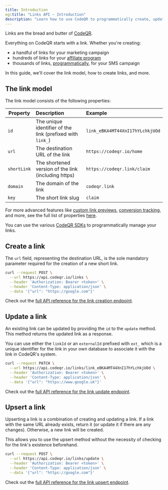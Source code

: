 ```yaml
---
title: Introduction
og:title: "Links API – Introduction"
description: "Learn how to use CodeQR to programmatically create, update, and delete links at scale."
---
```


Links are the bread and butter of [CodeQR](https://codeqr.io).

Everything on CodeQR starts with a link. Whether you're creating:

- a handful of links for your marketing campaign
- hundreds of links for your [affiliate program](/partners/quickstart)
- thousands of links, [programmatically](/api-reference/endpoint/bulk-create-links), for your SMS campaign

In this guide, we'll cover the link model, how to create links, and more.

## The link model

The link model consists of the following properties:

| Property    | Description                                               | Example                         |
| ----------- | :-------------------------------------------------------- | :------------------------------ |
| `id`        | The unique identifier of the link (prefixed with `link_`) | `link_eBKA4MT44XnI17hYLchkjUOd` |
| `url`       | The destination URL of the link                           | `https://codeqr.io/home`        |
| `shortLink` | The shortened version of the link (including https)       | `https://codeqr.link/claim`     |
| `domain`    | The domain of the link                                    | `codeqr.link`                   |
| `key`       | The short link slug                                       | `claim`                         |

For more advanced features like [custom link previews](https://codeqr.io/help/article/custom-link-previews), [conversion tracking](/conversions/quickstart), and more, see the full list of properties [here](/api-reference/endpoint/create-a-link).

You can use the various [CodeQR SDKs](/sdks/overview) to programmatically manage your links.

## Create a link

The `url` field, representing the destination URL, is the sole mandatory parameter required for the creation of a new short link.

<CodeGroup>

```bash cURL {5}
curl --request POST \
  --url https://api.codeqr.io/links \
  --header 'Authorization: Bearer <token>' \
  --header 'Content-Type: application/json' \
  --data '{"url": "https://google.com"}'
```

</CodeGroup>

Check out the [full API reference for the link creation endpoint](/api-reference/endpoint/create-a-link).

## Update a link

An existing link can be updated by providing the `id` to the `update` method. This method returns the updated link as a response.

You can use either the `linkId` or an `externalId` prefixed with `ext_` which is a unique identifier for the link in your own database to associate it with the link in CodeQR's system.

<CodeGroup>

```bash cURL
curl --request PATCH \
  --url https://api.codeqr.io/links/link_eBKA4MT44XnI17hYLchkjUOd \
  --header 'Authorization: Bearer <token>' \
  --header 'Content-Type: application/json' \
  --data '{"url": "https://www.google.uk"}'
```

</CodeGroup>

Check out the [full API reference for the link update endpoint](/api-reference/endpoint/update-a-link).

## Upsert a link

Upserting a link is a combination of creating and updating a link. If a link with the same URL already exists, return it (or update it if there are any changes). Otherwise, a new link will be created.

This allows you to use the upsert method without the necessity of checking for the link's existence beforehand.

<CodeGroup>

```bash cURL
curl --request POST \
  --url https://api.codeqr.io/links/update \
  --header 'Authorization: Bearer <token>' \
  --header 'Content-Type: application/json' \
  --data '{"url": "https://google.com"}'
```

</CodeGroup>

Check out the [full API reference for the link upsert endpoint](/api-reference/endpoint/upsert-a-link).
